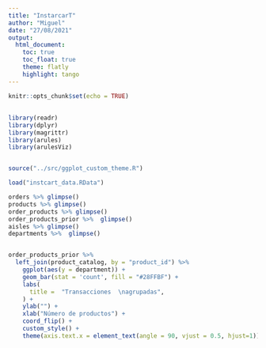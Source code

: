 ```yaml
---
title: "InstarcarT"
author: "Miguel"
date: "27/08/2021"
output:
  html_document:
    toc: true
    toc_float: true
    theme: flatly
    highlight: tango
---
```


```r
knitr::opts_chunk$set(echo = TRUE)
```

##
```r
library(readr)
library(dplyr)
library(magrittr)
library(arules)
library(arulesViz)


source("../src/ggplot_custom_theme.R")

```


```r

load("instcart_data.RData")
```



```r
orders %>% glimpse()
products %>% glimpse()
order_products %>% glimpse()
order_products_prior %>%  glimpse()
aisles %>% glimpse()
departments %>%  glimpse()

```



```r
```

```r
order_products_prior %>% 
  left_join(product_catalog, by = "product_id") %>% 
    ggplot(aes(y = department)) +
    geom_bar(stat = 'count', fill = "#28FFBF") +
    labs(
      title =  "Transacciones  \nagrupadas",
    ) +
    ylab("") +
    xlab("Número de productos") +
    coord_flip() +
    custom_style() +
    theme(axis.text.x = element_text(angle = 90, vjust = 0.5, hjust=1))
```
